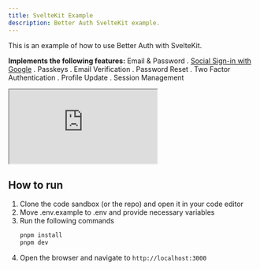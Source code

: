```yaml
---
title: SvelteKit Example
description: Better Auth SvelteKit example.
---
```


This is an example of how to use Better Auth with SvelteKit.

**Implements the following features:**
Email & Password . <u>Social Sign-in with Google</u> . Passkeys . Email Verification . Password Reset . Two Factor Authentication . Profile Update . Session Management

<ForkButton url="better-auth/better-auth/tree/main/examples/svelte-kit-example" />

<iframe
    src="https://stackblitz.com/github/better-auth/better-auth/tree/main/examples/svelte-kit-example?codemirror=1&fontsize=14&hidenavigation=1&runonclick=1&hidedevtools=1"
    style={{
        width: "100%",
        height: "500px",
        border: 0,
        borderRadius: "4px",
        overflow: "hidden",
    }}
    title="Better Auth SvelteKit Example"
    allow="accelerometer; ambient-light-sensor; camera; encrypted-media; geolocation; gyroscope; hid; microphone; midi; payment; usb; vr; xr-spatial-tracking"
    sandbox="allow-forms allow-modals allow-popups allow-presentation allow-same-origin allow-scripts"
></iframe>

## How to run

1. Clone the code sandbox (or the repo) and open it in your code editor
2. Move .env.example to .env and provide necessary variables
3. Run the following commands
    ```bash
    pnpm install
    pnpm dev
    ```
4. Open the browser and navigate to `http://localhost:3000`
